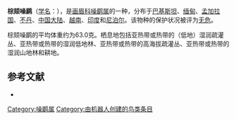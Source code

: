{{Speciesbox
| name = 棕颏噪鹛
| image = RCLT.jpg
| status = LC | status_system = IUCN3.1
| genus = Garrulax
| species = rufogularis
| authority = [[约翰·古尔德|Gould]], 1835
| range_map = 
}}

'''棕颏噪鹛'''（[[学名|学名]]：{{lang|la|''Garrulax rufogularis''}}），是[[画眉科|画眉科]][[噪鹛属|噪鹛属]]的一种，分布于[[巴基斯坦|巴基斯坦]]、[[缅甸|缅甸]]、[[孟加拉国|孟加拉国]]、[[不丹|不丹]]、[[中国大陆|中国大陆]]、[[越南|越南]]、[[印度|印度]]和[[尼泊尔|尼泊尔]]。该物种的保护状况被评为[[无危|无危]]。

棕颏噪鹛的平均体重约为63.0克。栖息地包括亚热带或热带的（低地）湿润疏灌丛、亚热带或热带的湿润低地林、亚热带或热带的高海拔疏灌丛、亚热带或热带的湿润山地林和耕地。

== 参考文献 ==
*{{cite web|url=http://www.birdlife.org/datazone/speciesfactsheet.php?id=7801&m=0|title=Garrulax rufogularis|publisher=[[国际鸟盟|BirdLife.org]]|accessdate=2011-06-27|archive-date=2016-03-05|archive-url=https://web.archive.org/web/20160305014120/http://www.birdlife.org/datazone/speciesfactsheet.php?id=7801&m=0|dead-url=no}}
{{Taxonbar|from=Q1304429}}

[[Category:噪鹛属|Category:噪鹛属]]
[[Category:由机器人创建的鸟类条目|Category:由机器人创建的鸟类条目]]